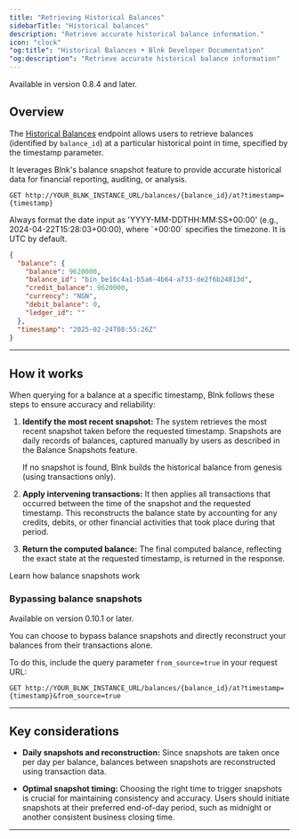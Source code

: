 ```yaml
---
title: "Retrieving Historical Balances"
sidebarTitle: "Historical balances"
description: "Retrieve accurate historical balance information."
icon: "clock"
"og:title": "Historical Balances • Blnk Developer Documentation"
"og:description": "Retrieve accurate historical balance information"
---
```



<Info>Available in version 0.8.4 and later.</Info>

## Overview

The [Historical Balances](/reference/historical-balances) endpoint allows users to retrieve balances (identified by `balance_id`) at a particular historical point in time, specified by the timestamp parameter.

It leverages Blnk's balance snapshot feature to provide accurate historical data for financial reporting, auditing, or analysis.

```
GET http://YOUR_BLNK_INSTANCE_URL/balances/{balance_id}/at?timestamp={timestamp}
```

<Tip>
  Always format the date input as 'YYYY-MM-DDTHH:MM:SS+00:00' (e.g., 2024-04-22T15:28:03+00:00), where `+00:00` specifies the timezone. It is UTC by default.
</Tip>

```json Example response
{
  "balance": {
    "balance": 9620000,
    "balance_id": "bin_be16c4a1-b5a6-4b64-a733-de2f6b24813d",
    "credit_balance": 9620000,
    "currency": "NGN",
    "debit_balance": 0,
    "ledger_id": ""
  },
  "timestamp": "2025-02-24T08:55:26Z"
}
```

---

## How it works

When querying for a balance at a specific timestamp, Blnk follows these steps to ensure accuracy and reliability:

1. **Identify the most recent snapshot:** The system retrieves the most recent snapshot taken before the requested timestamp. Snapshots are daily records of balances, captured manually by users as described in the Balance Snapshots feature.

    <Warning>If no snapshot is found, Blnk builds the historical balance from genesis (using transactions only).</Warning>
    
2. **Apply intervening transactions:** It then applies all transactions that occurred between the time of the snapshot and the requested timestamp. This reconstructs the balance state by accounting for any credits, debits, or other financial activities that took place during that period.

3. **Return the computed balance:** The final computed balance, reflecting the exact state at the requested timestamp, is returned in the response. 

<Card title="Balance snapshots" iconType="duotone" icon="image-polaroid" href="/balances/balance-snapshots">
  Learn how balance snapshots work
</Card>

### Bypassing balance snapshots

<Info>Available on version 0.10.1 or later.</Info>

You can choose to bypass balance snapshots and directly reconstruct your balances from their transactions alone. 

To do this, include the query parameter `from_source=true` in your request URL:

```
GET http://YOUR_BLNK_INSTANCE_URL/balances/{balance_id}/at?timestamp={timestamp}&from_source=true
```

---

## Key considerations

* **Daily snapshots and reconstruction:** Since snapshots are taken once per day per balance, balances between snapshots are reconstructed using transaction data.

* **Optimal snapshot timing:** Choosing the right time to trigger snapshots is crucial for maintaining consistency and accuracy. Users should initiate snapshots at their preferred end-of-day period, such as midnight or another consistent business closing time.

---

<NeedHelp />